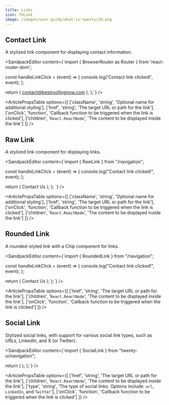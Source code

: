 ```yaml
---
title: Links
icon: TbLink
image: /images/user-guide/what-is-twenty/20.png
---
```


## Contact Link

A stylized link component for displaying contact information.

<ArticleTabs label1="Usage" label2="Props">
<ArticleTab>

<SandpackEditor content={`import { BrowserRouter as Router } from 'react-router-dom';


  const handleLinkClick = (event) => {
    console.log('Contact link clicked!', event);
  };

  return (
    <Router>
      <ContactLink
        className
        href="mailto:contact@bestroofingnow.com"
        onClick={handleLinkClick}
      >
        contact@bestroofingnow.com
      </ContactLink>
    </Router>
  );
};`} />


</ArticleTab>
<ArticleTab>

<ArticlePropsTable options={[
  ['className', 'string', 'Optional name for additional styling'],
  ['href', 'string', 'The target URL or path for the link'],
  ['onClick', 'function', 'Callback function to be triggered when the link is clicked'],
  ['children', '`React.ReactNode`', 'The content to be displayed inside the link']
]} />


</ArticleTab>

</ArticleTabs>

## Raw Link

A stylized link component for displaying links. 

<ArticleTabs label1="Usage" label2="Props">
<ArticleTab>

<SandpackEditor content={`import { RawLink } from "/navigation";

  const handleLinkClick = (event) => {
    console.log("Contact link clicked!", event);
  };

  return (
    <Router>
      <RawLink className href="/contact" onClick={handleLinkClick}>
        Contact Us
      </RawLink>
    </Router>
  );
};
`} />


</ArticleTab>
<ArticleTab>

<ArticlePropsTable options={[
  ['className', 'string', 'Optional name for additional styling'],
  ['href', 'string', 'The target URL or path for the link'],
  ['onClick', 'function', 'Callback function to be triggered when the link is clicked'],
  ['children', '`React.ReactNode`', 'The content to be displayed inside the link']
]} />


</ArticleTab>
</ArticleTabs>


## Rounded Link

A rounded-styled link with a Chip component for links.

<ArticleTabs label1="Usage" label2="Props">
<ArticleTab>

<SandpackEditor content={`import { RoundedLink } from "/navigation";

  const handleLinkClick = (event) => {
    console.log("Contact link clicked!", event);
  };

  return (
    <Router>
      <RoundedLink href="/contact" onClick={handleLinkClick}>
        Contact Us
      </RoundedLink>
    </Router>
  );
};`} />

</ArticleTab>

<ArticleTab>

<ArticlePropsTable options={[
  ['href', 'string', 'The target URL or path for the link'],
  ['children', '`React.ReactNode`', 'The content to be displayed inside the link'],
  ['onClick', 'function', 'Callback function to be triggered when the link is clicked']
]} />

</ArticleTab>
</ArticleTabs>

## Social Link

Stylized social links, with support for various social link types, such as URLs, LinkedIn, and X (or Twitter).  

<ArticleTabs label1="Usage" label2="Props">
<ArticleTab>

<SandpackEditor content={`import { SocialLink } from "twenty-ui/navigation";

  return (
    <Router>
      <SocialLink
        type="twitter"
        href="https://twitter.com/twentycrm"
      ></SocialLink>
    </Router>
  );
};`} />

</ArticleTab>
<ArticleTab>

<ArticlePropsTable options={[
  ['href', 'string', 'The target URL or path for the link'],
  ['children', '`React.ReactNode`', 'The content to be displayed inside the link'],
  ['type', 'string', 'The type of social links. Options include: `url`, `LinkedIn`, and `Twitter`'],
  ['onClick', 'function', 'Callback function to be triggered when the link is clicked']
]} />


</ArticleTab>
</ArticleTabs>

<ArticleEditContent></ArticleEditContent>